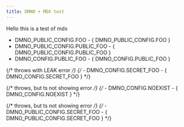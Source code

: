 ```yaml
---
title: DMNO + MDX test
---
```



Hello this is a test of mdx

- DMNO_PUBLIC_CONFIG.FOO - { DMNO_PUBLIC_CONFIG.FOO }
- DMNO_PUBLIC_CONFIG.PUBLIC_FOO - { DMNO_PUBLIC_CONFIG.PUBLIC_FOO }
- DMNO_CONFIG.PUBLIC_FOO - { DMNO_CONFIG.PUBLIC_FOO }

{/* throws with LEAK error */}
{/* - DMNO_CONFIG.SECRET_FOO - { DMNO_CONFIG.SECRET_FOO } */}

{/* throws, but ts not showing error */}
{/* - DMNO_CONFIG.NOEXIST - { DMNO_CONFIG.NOEXIST } */}

{/* throws, but ts not showing error */}
{/* - DMNO_PUBLIC_CONFIG.SECRET_FOO - { DMNO_PUBLIC_CONFIG.SECRET_FOO } */}
